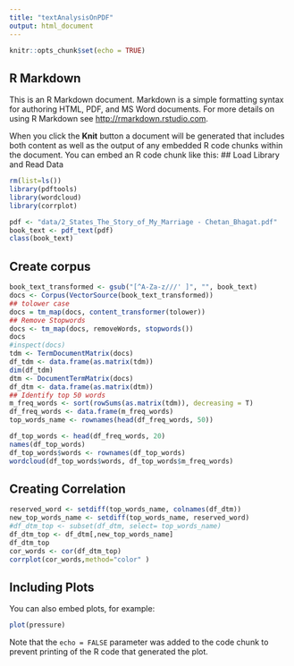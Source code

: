 ```yaml
---
title: "textAnalysisOnPDF"
output: html_document
---
```


```r
knitr::opts_chunk$set(echo = TRUE)
```

## R Markdown

This is an R Markdown document. Markdown is a simple formatting syntax for authoring HTML, PDF, and MS Word documents. For more details on using R Markdown see <http://rmarkdown.rstudio.com>.

When you click the **Knit** button a document will be generated that includes both content as well as the output of any embedded R code chunks within the document. You can embed an R code chunk like this:
## Load Library and Read Data
```r
rm(list=ls())
library(pdftools)
library(wordcloud)
library(corrplot)

pdf <- "data/2_States_The_Story_of_My_Marriage - Chetan_Bhagat.pdf"
book_text <- pdf_text(pdf) 
class(book_text)

```
## Create corpus 
```r
book_text_transformed <- gsub("[^A-Za-z///' ]", "", book_text)
docs <- Corpus(VectorSource(book_text_transformed))
## tolower case
docs = tm_map(docs, content_transformer(tolower))
## Remove Stopwords
docs <- tm_map(docs, removeWords, stopwords())
docs
#inspect(docs)
tdm <- TermDocumentMatrix(docs)
df_tdm <- data.frame(as.matrix(tdm))
dim(df_tdm)
dtm <- DocumentTermMatrix(docs)
df_dtm <- data.frame(as.matrix(dtm))
## Identify top 50 words
m_freq_words <- sort(rowSums(as.matrix(tdm)), decreasing = T)
df_freq_words <- data.frame(m_freq_words)
top_words_name <- rownames(head(df_freq_words, 50))

df_top_words <- head(df_freq_words, 20)
names(df_top_words)
df_top_words$words <- rownames(df_top_words)
wordcloud(df_top_words$words, df_top_words$m_freq_words)

```
## Creating Correlation
```r
reserved_word <- setdiff(top_words_name, colnames(df_dtm))
new_top_words_name <- setdiff(top_words_name, reserved_word)
#df_dtm_top <- subset(df_dtm, select= top_words_name)
df_dtm_top <- df_dtm[,new_top_words_name]
df_dtm_top
cor_words <- cor(df_dtm_top)
corrplot(cor_words,method="color" )

```

## Including Plots

You can also embed plots, for example:

```r
plot(pressure)
```

Note that the `echo = FALSE` parameter was added to the code chunk to prevent printing of the R code that generated the plot.
